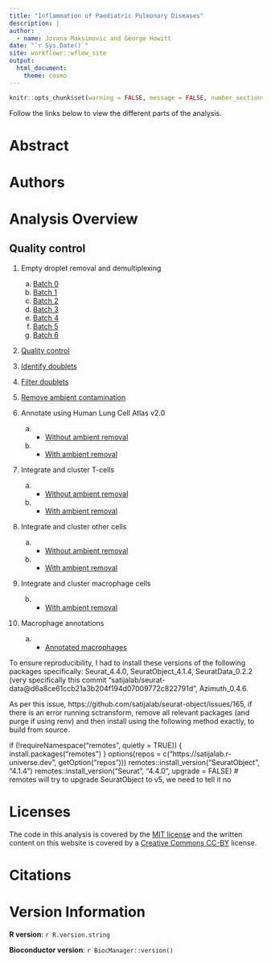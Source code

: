 ```yaml
---
title: "Inflammation of Paediatric Pulmonary Diseases"
description: |
author:
  - name: Jovana Maksimovic and George Howitt
date: "`r Sys.Date()`"
site: workflowr::wflow_site
output:
  html_document: 
    theme: cosmo
---
```


```r
knitr::opts_chunk$set(warning = FALSE, message = FALSE, number_sections = FALSE)
```

Follow the links below to view the different parts of the analysis. 


# Abstract {-}



# Authors {-}


 
# Analysis Overview {-}
## Quality control {-}

1. Empty droplet removal and demultiplexing
    a) [Batch 0](01.0_preprocess_batch0.html)
    b) [Batch 1](01.1_preprocess_batch1.html)
    c) [Batch 2](01.2_preprocess_batch2.html)
    d) [Batch 3](01.3_preprocess_batch3.html)
    e) [Batch 4](01.4_preprocess_batch4.html)
    f) [Batch 5](01.5_preprocess_batch5.html)
    f) [Batch 6](01.6_preprocess_batch6.html)




2. [Quality control](02.0_quality_control.html)


3. [Identify doublets](03.0_identify_doublets.html)


4. [Filter doublets](04.0_filter_doublets.html)


5. [Remove ambient contamination](05.0_remove_ambient.html)



6. Annotate using Human Lung Cell Atlas v2.0
    a)    - [Without ambient removal](06.0_azimuth_annotation.html)
    b)    - [With ambient removal](06.1_azimuth_annotation_decontx.html)




7. Integrate and cluster T-cells
    a)    - [Without ambient removal](07.0_integrate_cluster_t_cells.html)
    b)    - [With ambient removal](07.1_integrate_cluster_t_cells_decontx.html)




8. Integrate and cluster other cells
    a)    - [Without ambient removal](08.0_integrate_cluster_other_cells.html)
    b)    - [With ambient removal](08.1_integrate_cluster_other_cells_decontx.html)




9. Integrate and cluster macrophage cells
    <!-- a)    - [Without ambient removal](09.0_integrate_cluster_macro_cells.html) -->
    b)    - [With ambient removal](09.1_integrate_cluster_macro_cells_decontx.html)  




10. Macrophage annotations
    a)    - [Annotated macrophages](10.0_manual_annotations_macro_cells_decontx.html)  
    
    
    
    
To ensure reproducibility, I had to install these versions of the following packages specifically: Seurat_4.4.0,  SeuratObject_4.1.4, SeuratData_0.2.2 (very specifically this commit "satijalab/seurat-data@d6a8ce61ccb21a3b204f194d07009772c822791d", Azimuth_0.4.6.

As per this issue, https://github.com/satijalab/seurat-object/issues/165, if there is an error running sctransform, remove all relevant packages (and purge if using renv) and then install using the following method exactly, to build from source.

if (!requireNamespace("remotes", quietly = TRUE)) {
  install.packages("remotes")
}
options(repos = c("https://satijalab.r-universe.dev", getOption("repos")))
remotes::install_version("SeuratObject", "4.1.4")
remotes::install_version("Seurat", "4.4.0", upgrade = FALSE) # remotes will try to upgrade SeuratObject to v5, we need to tell it no


# Licenses {-}

The code in this analysis is covered by the [MIT license][mit] and the written
content on this website is covered by a [Creative Commons CC-BY][cc] license.


# Citations {-}



# Version Information  {-}

**R version**: `r R.version.string`

**Bioconductor version**: `r BiocManager::version()`


[mit]: https://choosealicense.com/licenses/mit/ "MIT License"
[cc]: https://choosealicense.com/licenses/cc-by-4.0/ "CC-BY License"

